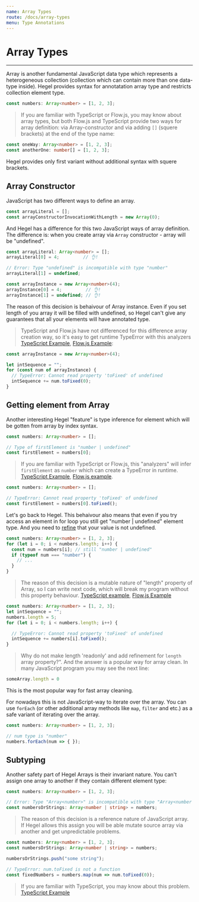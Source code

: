 ```yaml
---
name: Array Types
route: /docs/array-types
menu: Type Annotations
---
```


# Array Types
----------------

Array is another fundamental JavaScript data type which represents a heterogeneous collection (collection which can contain more than one data-type inside). Hegel provides syntax for annotatation array type and restricts collection element type.

```typescript
const numbers: Array<number> = [1, 2, 3];
```

> If you are familiar with TypeScript or Flow.js, you may know about array types, but both Flow.js and TypeScript provide two ways for array definition: via Array-constructor and via adding `[]` (squere brackets) at the end of the type name:
```typescript
const oneWay: Array<number> = [1, 2, 3];
const anotherOne: number[] = [1, 2, 3];
```
Hegel provides only first variant without additional syntax with squere brackets.

## Array Constructor  

JavaScript has two different ways to define an array.
```typescript
const arrayLiteral = [];
const arrayConstructorInvocationWithLength = new Array(0);
```

And Hegel has a difference for this two JavaScript ways of array definition. The difference is: when you create array via `Array` constructor - array will be "undefined".

```typescript
const arrayLiteral: Array<number> = [];
arrayLiteral[0] = 4;         // 👌!

// Error: Type "undefined" is incompatible with type "number"
arrayLiteral[1] = undefined;

const arrayInstance = new Array<number>(4);
arrayInstance[0] = 4;         // 👌!
arrayInstance[1] = undefined; // 👌!
```

The reason of this decision is behaivour of Array instance. Even if you set length of you array it will be filled with undefined, so Hegel can't give any guarantees that all your elements will have annotated type.
> TypeScript and Flow.js have not differenced for this difference array creation way, so it's easy to get runtime TypeError with this analyzers [TypeScript Example](https://www.typescriptlang.org/v2/en/play?ts=3.8.0-beta#code/MYewdgzgLgBAhgJwXAngSUlOZgFMYC8MYuA7jAIJKoA8YArgLYBGuCAfABQAsAlANwAoQQBtcsAJZgoAZVwBHerhz4iAIjVCAZiAQxOoTMSYwQW+NXSZseXjADegmDAD0LmABUUAB1wBRJF0ALhgAYWwwEFgEXDgAExhvBBBfBCgUGAByKBAAMQkAD1w4zNNzejA43C0pYqcYKVkFJRUYAGoiBkYAOhz8orjOAAYBQQBfIA), [Flow.js Example](https://flow.org/try/#0PQKgBAAgZgNg9gdzCYAoAxnAdgZwC5gCGATsYQJ4CSuehW6ApmALxhYNICCpFAPFgFcAtgCMGxAHwAKACwBKANypUMBgQCWWPAGUGARwEN6TVgCJTSqHGJgpmGm2Fg4UIjyo06jOWADeqMDBgYDAAFXIABwYAUVJrAC4wAGE6LDgCYgZCABMwCOI4KOI8cjAAcjw4ADF1AA8GbLLnVwEsbIYoTQaAsE0dfUNjMABqVkEhADpKmvrsqQAGRVQAXyA):

```typescript
const arrayInstance = new Array<number>(4);

let intSequence = "";
for (const num of arrayInstance) {
  // TypeError: Cannot read property 'toFixed' of undefined
  intSequence += num.toFixed(0);
}
```

## Getting element from Array

Another interesting Hegel "feature" is type inference for element which will be gotten from array by index syntax.

```typescript
const numbers: Array<number> = [];

// Type of firstElement is "number | undefined"
const firstElement = numbers[0];
```

> If you are familiar with TypeScript or Flow.js, this "analyzers" will infer `firstElement` as `number` which can create a TypeError in runtime.
[TypeScript Example](https://www.typescriptlang.org/v2/en/play?ts=3.8.0-beta#code/MYewdgzgLgBGCuBbARgUwE4QFwwILvQEMBPAHgRQwD4YBeGAbQF0BuAKAHoOYAVYgB1QBRAiHQ4AwoTBgQsdKkIATGP3QhB6KMRgByKCABiASwAeqJbpggAZjHhglqG8bAW2oSLBeYoQgDaoiKhgsPQUaJgMAAxMAHQGJuZKABQAlCxAA), [Flow.js example](https://flow.org/try/#0PQKgBAAgZgNg9gdzCYAoVBjOA7AzgFzGwFcBbAIwFMAnXALjAEFrqBDATwB4SKaA+MAF4wAbQC6AblTBgYACrsADpQCiLONQYBhVtmxxC1SqwAmYRdTjLq+dmADk+OADEAlgA9KJ+2DhQwxNgmlFCu2F6YOARgobT4KjCUpJTYhMI8VLQiAAxiAHRObp4mABQAlFJAA).

```typescript
const numbers: Array<number> = [];

// TypeError: Cannot read property 'toFixed' of undefined
const firstElement = numbers[0].toFixed();
```

Let's go back to Hegel.
This behaivour also means that even if you try access an element in for loop you still get "number | undefined" element type. And you need to [refine](/docs/type-refinement) that your value is not undefined.

```typescript
const numbers: Array<number> = [1, 2, 3];
for (let i = 0; i < numbers.length; i++) {
  const num = numbers[i]; // still "number | undefined"
  if (typeof num === "number") {
    // ...
  }
}
```

> The reason of this decision is a mutable nature of "length" property of Array, so I can write next code, which will break my program without this property behaviour.
[TypeScript example](https://www.typescriptlang.org/v2/en/play?ts=3.8.0-beta#code/MYewdgzgLgBGCuBbARgUwE4QFwwILvQEMBPAHgRQwD4YBeGAbQEYAaGAJjYGYBdAbgBQAG1SwAlmCgBlVAEd4qMMFR0YAIjWCKaTADoRYAOZQAFqoCsggGYh0MABQjxqgAx8YYmKThIdEfYrGJu5iANShAJQwAN4CMDAA9AkwACrEAA6oAKIEtjgAwoRgYCCw6KiEACYw6eggmehQxDAA5FAgAGJiAB6olS0wIFYw8GCVqFYSfXEekjLyisowofTaGBAMYjy67V29lfYRggC+AkA), [Flow.js Example](https://flow.org/try/#0PQKgBAAgZgNg9gdzCYAoAxnAdgZwC5hYCuAtgEYCmATjgFxgCCVVAhgJ4A8x51AfGAF4wAbQCMAGjAAmSQGYAugG5UMCgQCWWPAGUKARyIUs6CoLAAic8u6UaAOlVYA5ngAWZgKzKocKmAAUqhpmAAyKYOpgHISktjgORi6u4eoA1KkAlGAA3qhgYMDAYAAqbAAOFACizL70AMIsWFhwBFQULAAmYGVUcBVUeGxgAOR4cABi6gAeFB3DYHBQYERYHRRQmrN5EVq6BkYmYKlCNtQ4wurydmOTMx3+GcoAvqhAA)

```typescript
const numbers: Array<number> = [1, 2, 3];
let intSequence = "";
numbers.length = 5;
for (let i = 0; i < numbers.length; i++) {

  // TypeError: Cannot read property 'toFixed' of undefined
  intSequence += numbers[i].toFixed();
}
```

> Why do not make length 'readonly' and add refinement for `length` array property?". And the answer is a popular way for array clean. In many JavaScript program you may see the next line:
```typescript
someArray.length = 0
```
This is the most popular way for fast array cleaning.


For nowadays this is not JavaScript-way to iterate over the array. You can use `forEach` (or other additional array methods like `map`, `filter` and etc.) as a safe variant of iterating over the array.

```typescript
const numbers: Array<number> = [1, 2, 3];

// num type is "number"
numbers.forEach(num => { });
```

## Subtyping

Another safety part of Hegel Arrays is their invariant nature. You can't assign one array to another if they contain different element type:

```typescript
const numbers: Array<number> = [1, 2, 3];

// Error: Type "Array<number>" is incompatible with type "Array<number | string>"
const numbersOrStrings: Array<number | string> = numbers;
```

> The reason of this decision is a reference nature of JavaScript array. If Hegel allows this assign you will be able mutate source array via another and get unpredictable problems.

```typescript
const numbers: Array<number> = [1, 2, 3];
const numbersOrStrings: Array<number | string> = numbers;

numbersOrStrings.push("some string");

// TypeError: num.toFixed is not a function
const fixedNumbers = numbers.map(num => num.toFixed(0));
```

> If you are familiar with TypeScript, you may know about this problem. [TypeScript Example](http://www.typescriptlang.org/play/index.html?ssl=1&ssc=1&pln=8&pc=1#code/MYewdgzgLgBGCuBbARgUwE4QFwwILvQEMBPAHgRQwD4YBeGAbQEYAaGAJjYGYBdAbgBQoSLAppMAeXQBlKOgCWYAObY8BEuSTiYAHxjQFymvTEYIggacky5ilQDoADvAgALABQAiCCESp9tsqeAJQWAPRhMAAqxI6oAKIEIOg4FPZQIABi8gAeqAAmMPIQcCCwhDAAZvBgwFDy4ELg0FW5BQByWmZ0cF2Y9oiEju4UdDRpGdl5+e4ADMGhAkA)
